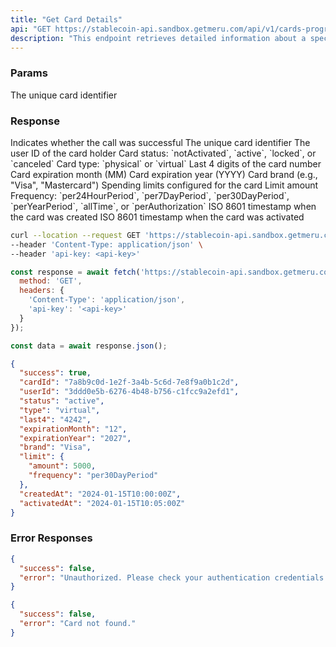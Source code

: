 ```yaml
---
title: "Get Card Details"
api: "GET https://stablecoin-api.sandbox.getmeru.com/api/v1/cards-program/cards/:cardId"
description: "This endpoint retrieves detailed information about a specific card"
---
```


### Params

<ParamField path="cardId" type="string" required>
  The unique card identifier
</ParamField>

### Response

<ResponseField name="success" type="boolean">
  Indicates whether the call was successful
</ResponseField>

<ResponseField name="cardId" type="string">
  The unique card identifier
</ResponseField>

<ResponseField name="userId" type="string">
  The user ID of the card holder
</ResponseField>

<ResponseField name="status" type="string">
  Card status: `notActivated`, `active`, `locked`, or `canceled`
</ResponseField>

<ResponseField name="type" type="string">
  Card type: `physical` or `virtual`
</ResponseField>

<ResponseField name="last4" type="string">
  Last 4 digits of the card number
</ResponseField>

<ResponseField name="expirationMonth" type="string">
  Card expiration month (MM)
</ResponseField>

<ResponseField name="expirationYear" type="string">
  Card expiration year (YYYY)
</ResponseField>

<ResponseField name="brand" type="string">
  Card brand (e.g., "Visa", "Mastercard")
</ResponseField>

<ResponseField name="limit" type="object">
  Spending limits configured for the card
  
  <Expandable title="Limit object">
    <ResponseField name="amount" type="number">
      Limit amount
    </ResponseField>
    <ResponseField name="frequency" type="string">
      Frequency: `per24HourPeriod`, `per7DayPeriod`, `per30DayPeriod`, `perYearPeriod`, `allTime`, or `perAuthorization`
    </ResponseField>
  </Expandable>
</ResponseField>

<ResponseField name="createdAt" type="string">
  ISO 8601 timestamp when the card was created
</ResponseField>

<ResponseField name="activatedAt" type="string">
  ISO 8601 timestamp when the card was activated
</ResponseField>

<RequestExample>

```bash cURL
curl --location --request GET 'https://stablecoin-api.sandbox.getmeru.com/api/v1/cards-program/cards/7a8b9c0d-1e2f-3a4b-5c6d-7e8f9a0b1c2d' \
--header 'Content-Type: application/json' \
--header 'api-key: <api-key>'
```

```js Javascript
const response = await fetch('https://stablecoin-api.sandbox.getmeru.com/api/v1/cards-program/cards/7a8b9c0d-1e2f-3a4b-5c6d-7e8f9a0b1c2d', {
  method: 'GET',
  headers: {
    'Content-Type': 'application/json',
    'api-key': '<api-key>'
  }
});

const data = await response.json();
```

</RequestExample>

<ResponseExample>

```json 200
{
  "success": true,
  "cardId": "7a8b9c0d-1e2f-3a4b-5c6d-7e8f9a0b1c2d",
  "userId": "3ddd0e5b-6276-4b48-b756-c1fcc9a2efd1",
  "status": "active",
  "type": "virtual",
  "last4": "4242",
  "expirationMonth": "12",
  "expirationYear": "2027",
  "brand": "Visa",
  "limit": {
    "amount": 5000,
    "frequency": "per30DayPeriod"
  },
  "createdAt": "2024-01-15T10:00:00Z",
  "activatedAt": "2024-01-15T10:05:00Z"
}
```

</ResponseExample>

### Error Responses

<ResponseExample>

```json 401
{
  "success": false,
  "error": "Unauthorized. Please check your authentication credentials."
}
```

```json 404
{
  "success": false,
  "error": "Card not found."
}
```

</ResponseExample>


